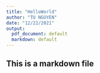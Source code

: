 ```yaml
---
title: "HelloWorld"
author: "TU NGUYEN"
date: "12/22/2021"
output:
  pdf_document: default
  markdown: default
---
```


## This is a markdown file
